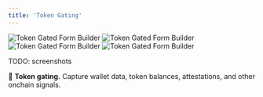 ```yaml
---
title: 'Token Gating'
---
```


<Frame>
	<img src="/images/token-gated-forms-token-gate-0.png" alt="Token Gated Form Builder" />
</Frame>

<Frame>
	<img src="/images/token-gated-forms-token-gate-1.png" alt="Token Gated Form Builder" />
</Frame>

<Frame>
	<img src="/images/token-gated-forms-token-gate-2.png" alt="Token Gated Form Builder" />
</Frame>

<Frame>
	<img src="/images/token-gated-forms-token-gate-3.png" alt="Token Gated Form Builder" />
</Frame>

TODO: screenshots

🔐 **Token gating.** Capture wallet data, token balances, attestations, and other onchain signals.